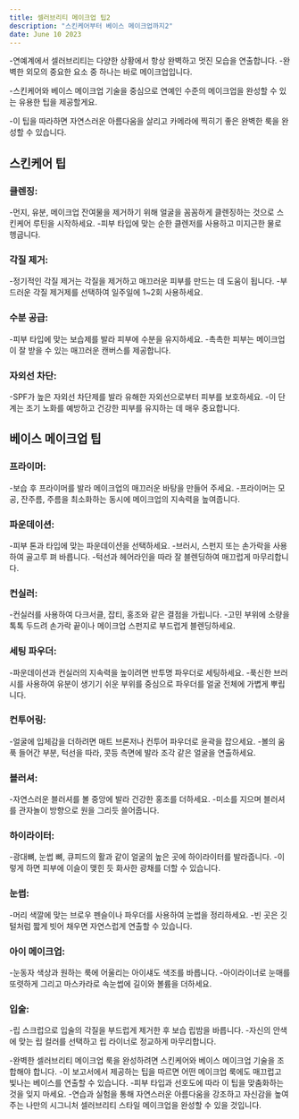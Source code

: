 ```yaml
---
title: 셀러브리티 메이크업 팁2
description: "스킨케어부터 베이스 메이크업까지2"
date: June 10 2023
---
```

-연예계에서 셀러브리티는 다양한 상황에서 항상 완벽하고 멋진 모습을 연출합니다.
-완벽한 외모의 중요한 요소 중 하나는 바로 메이크업입니다. 

-스킨케어와 베이스 메이크업 기술을 중심으로 연예인 수준의 메이크업을 완성할 수 있는 유용한 팁을 제공할게요. 

-이 팁을 따라하면 자연스러운 아름다움을 살리고 카메라에 찍히기 좋은 완벽한 룩을 완성할 수 있습니다.

## 스킨케어 팁
### 클렌징: 
-먼지, 유분, 메이크업 잔여물을 제거하기 위해 얼굴을 꼼꼼하게 클렌징하는 것으로 스킨케어 루틴을 시작하세요. 
-피부 타입에 맞는 순한 클렌저를 사용하고 미지근한 물로 헹굽니다.
### 각질 제거: 
-정기적인 각질 제거는 각질을 제거하고 매끄러운 피부를 만드는 데 도움이 됩니다. 
-부드러운 각질 제거제를 선택하여 일주일에 1~2회 사용하세요.
### 수분 공급:
-피부 타입에 맞는 보습제를 발라 피부에 수분을 유지하세요. 
-촉촉한 피부는 메이크업이 잘 받을 수 있는 매끄러운 캔버스를 제공합니다.
### 자외선 차단:
-SPF가 높은 자외선 차단제를 발라 유해한 자외선으로부터 피부를 보호하세요. 
-이 단계는 조기 노화를 예방하고 건강한 피부를 유지하는 데 매우 중요합니다.
## 베이스 메이크업 팁
### 프라이머:
-보습 후 프라이머를 발라 메이크업의 매끄러운 바탕을 만들어 주세요. 
-프라이머는 모공, 잔주름, 주름을 최소화하는 동시에 메이크업의 지속력을 높여줍니다.
### 파운데이션: 
-피부 톤과 타입에 맞는 파운데이션을 선택하세요. 
-브러시, 스펀지 또는 손가락을 사용하여 골고루 펴 바릅니다. 
-턱선과 헤어라인을 따라 잘 블렌딩하여 매끄럽게 마무리합니다.
### 컨실러: 
-컨실러를 사용하여 다크서클, 잡티, 홍조와 같은 결점을 가립니다. 
-고민 부위에 소량을 톡톡 두드려 손가락 끝이나 메이크업 스펀지로 부드럽게 블렌딩하세요.
### 세팅 파우더: 
-파운데이션과 컨실러의 지속력을 높이려면 반투명 파우더로 세팅하세요. 
-푹신한 브러시를 사용하여 유분이 생기기 쉬운 부위를 중심으로 파우더를 얼굴 전체에 가볍게 뿌립니다.
### 컨투어링: 
-얼굴에 입체감을 더하려면 매트 브론저나 컨투어 파우더로 윤곽을 잡으세요. 
-볼의 움푹 들어간 부분, 턱선을 따라, 콧등 측면에 발라 조각 같은 얼굴을 연출하세요.
### 블러셔: 
-자연스러운 블러셔를 볼 중앙에 발라 건강한 홍조를 더하세요. 
-미소를 지으며 블러셔를 관자놀이 방향으로 원을 그리듯 쓸어줍니다.
### 하이라이터: 
-광대뼈, 눈썹 뼈, 큐피드의 활과 같이 얼굴의 높은 곳에 하이라이터를 발라줍니다. 
-이렇게 하면 피부에 이슬이 맺힌 듯 화사한 광채를 더할 수 있습니다.
### 눈썹: 
-머리 색깔에 맞는 브로우 펜슬이나 파우더를 사용하여 눈썹을 정리하세요. 
-빈 곳은 깃털처럼 짧게 빗어 채우면 자연스럽게 연출할 수 있습니다.
### 아이 메이크업: 
-눈동자 색상과 원하는 룩에 어울리는 아이섀도 색조를 바릅니다. 
-아이라이너로 눈매를 또렷하게 그리고 마스카라로 속눈썹에 길이와 볼륨을 더하세요.
### 입술: 
-립 스크럽으로 입술의 각질을 부드럽게 제거한 후 보습 립밤을 바릅니다. 
-자신의 안색에 맞는 립 컬러를 선택하고 립 라이너로 정교하게 마무리합니다.

-완벽한 셀러브리티 메이크업 룩을 완성하려면 스킨케어와 베이스 메이크업 기술을 조합해야 합니다. 
-이 보고서에서 제공하는 팁을 따르면 어떤 메이크업 룩에도 매끄럽고 빛나는 베이스를 연출할 수 있습니다. 
-피부 타입과 선호도에 따라 이 팁을 맞춤화하는 것을 잊지 마세요. 
-연습과 실험을 통해 자연스러운 아름다움을 강조하고 자신감을 높여주는 나만의 시그니처 셀러브리티 스타일 메이크업을 완성할 수 있을 것입니다.